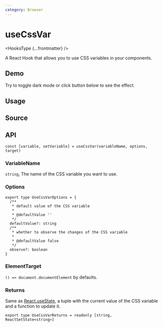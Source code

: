 ```yaml
---
category: Browser
---
```


# useCssVar


<HooksType {...frontmatter} />

A React Hook that allows you to use CSS variables in your components.

## Demo

Try to toggle dark mode or click button below to see the effect.


<App />

## Usage



## Source


<Source />

## API

```tsx
const [variable, setVariable] = useCssVar(variableName, options, target)
```

### VariableName

`string`, The name of the CSS variable you want to use.

### Options

```tsx
export type UseCssVarOptions = {
  /**
   * default value of the CSS variable
   *
   * @defaultValue ''
   */
  defaultValue?: string
  /**
   * whether to observe the changes of the CSS variable
   *
   * @defaultValue false
   */
  observe?: boolean
}
```

### ElementTarget


<Tip type="target" />

`() => document.documentElement` by defaults.

### Returns

Same as [React.useState](https://react.dev/reference/react/useState), a tuple with the current value of the CSS variable and a function to update it.

```tsx
export type UseCssVarReturns = readonly [string, ReactSetState<string>]
```

